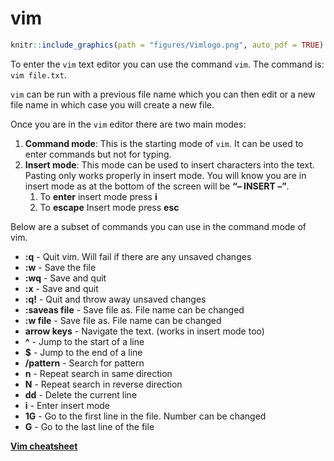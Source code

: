 # vim {#vim}

```r
knitr::include_graphics(path = "figures/Vimlogo.png", auto_pdf = TRUE)
```

To enter the `vim` text editor you can use the command `vim`. The command is: `vim file.txt`.

`vim` can be run with a previous file name which you can then edit or a new file name in which case you will create a new file.

Once you are in the `vim` editor there are two main modes:

1.  **Command mode**: This is the starting mode of `vim`. It can be used to enter commands but not for typing.
2.  **Insert mode**: This mode can be used to insert characters into the text. Pasting only works properly in insert mode. You will know you are in insert mode as at the bottom of the screen will be **"-- INSERT --"**.
    1.  To **enter** insert mode press **i**
    2.  To **escape** Insert mode press **esc**

Below are a subset of commands you can use in the command mode of vim.

-   **:q** - Quit vim. Will fail if there are any unsaved changes
-   **:w** - Save the file
-   **:wq** - Save and quit
-   **:x** - Save and quit
-   **:q!** - Quit and throw away unsaved changes
-   **:saveas file** - Save file as. File name can be changed
-   **:w file** - Save file as. File name can be changed
-   **arrow keys** - Navigate the text. (works in insert mode too)
-   **\^** - Jump to the start of a line
-   **\$** - Jump to the end of a line
-   **/pattern** - Search for pattern
-   **n** - Repeat search in same direction
-   **N** - Repeat search in reverse direction
-   **dd** - Delete the current line
-   **i** - Enter insert mode
-   **1G** - Go to the first line in the file. Number can be changed
-   **G** - Go to the last line of the file

[**Vim cheatsheet**](https://vim.rtorr.com/)

